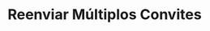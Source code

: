 ---
title: "Reenviar Múltiplos Convites"
api: "PUT https://regis.app.byefive.com.br/rest/invites/resend-all"
description: "Reenvia múltiplos convites para profissionais"
---